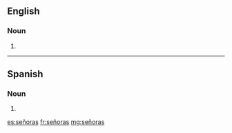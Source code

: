 ==English==

===Noun===
{{head|en|noun plural form}}

# {{plural of|señora|lang=en}}

----

==Spanish==

===Noun===
{{head|es|noun form|g=f-p}}

# {{plural of|señora|lang=es}}

[[es:señoras]]
[[fr:señoras]]
[[mg:señoras]]